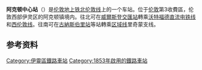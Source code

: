 {{Infobox London station
|name          = 阿克顿中心站 
|symbol=overground
|image_name    = Acton Central stn building.JPG
|caption       = 阿克顿中心站
|manager       = [[伦敦地上铁|伦敦地上铁]]
|owner         = [[英國鐵路網公司|英國鐵路網公司]]
|fare_zone     = 3
|locale        = [[阿克顿|阿克顿]]
|borough       = [[伊灵区|伊灵区]]
|years1        = 1853年8月1日 
|events1       = 车站开放，時名为阿克顿站
|years2        = 1925年11月1日 
|events2       = 车站改名为阿克顿中央站
|platforms     = 2
|railexits0405 = 0.358
|railexits0506 = {{increase}} 0.416
|railexits0607 = {{increase}} 1.334
|railexits0708 = {{decrease}} 1.009
|railexits0809 = {{increase}} 1.112
|railexits0910 = {{decrease}} 0.957
|railexits1011 = {{increase}} 1.340
| railexits1112 = {{increase}} 1.818
|railcode      = ACC
| access       = yes
| access_note  = <ref>{{citation step free south east rail}}</ref>
|latitude=51.5087
|longitude=-0.2630
}}
'''阿克顿中心站'''（{{lang-en|Acton Central railway station}}）是[[伦敦地上铁|伦敦地上铁]][[北伦敦线|北伦敦线]]上的一个车站。位于[[伦敦|伦敦]]第3收費區，伦敦西部伊灵区的阿克顿镇境内。往北可在[[威爾斯登交匯站|威爾斯登交匯站]]轉乘[[沃特福德直流电铁线|沃特福德直流电铁线]]和[[西伦敦线|西伦敦线]]。往南可在[[古納斯伯里站|古納斯伯里站]]等站轉乘[[区域线|区域线]]里奇蒙支线。

== 参考资料 ==

{{Reflist}}

{{UK-rail-stub}}

{{start rail box|{{flagicon image|London Overground logo.svg}} [[倫敦地上鐵|倫敦地上鐵]]}}
{{s-inop|[[南阿克頓站|南阿克頓站]]|往 [[里奇蒙站|里奇蒙站]]}}
{{s-line|[[北倫敦线|北倫敦线]]||#{{LUL color|East London}}}}
{{s-inop|[[威爾斯登交匯站|威爾斯登交匯站]]|往 [[斯特拉特福德站|斯特拉特福德站]]}}
{{end box}}

{{倫敦地上鐵北倫敦線}}

{{DEFAULTSORT:Acton Central railway station}}
[[Category:伊靈區鐵路車站|Category:伊靈區鐵路車站]]
[[Category:1853年啟用的鐵路車站|Category:1853年啟用的鐵路車站]]